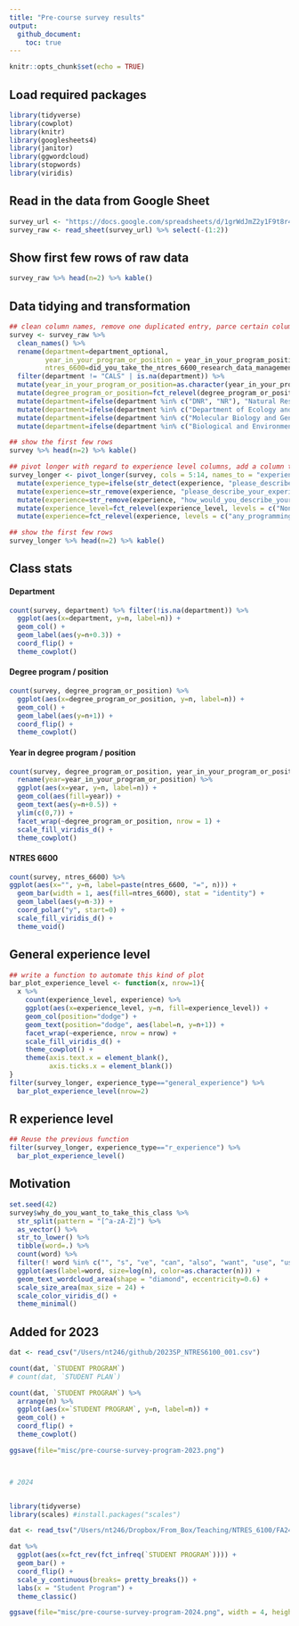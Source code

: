 ```yaml
---
title: "Pre-course survey results"
output: 
  github_document: 
    toc: true
---
```


```r
knitr::opts_chunk$set(echo = TRUE)
```

## Load required packages

```r
library(tidyverse)
library(cowplot)
library(knitr)
library(googlesheets4)
library(janitor)
library(ggwordcloud)
library(stopwords)
library(viridis)
```

## Read in the data from Google Sheet

```r
survey_url <- "https://docs.google.com/spreadsheets/d/1grWdJmZ2y1F9t8r4W_jtxcKVXu59JO9yeT5fmKMpY8k/edit#gid=1474005795"
survey_raw <- read_sheet(survey_url) %>% select(-(1:2))
```

## Show first few rows of raw data

```r
survey_raw %>% head(n=2) %>% kable()
```

## Data tidying and transformation

```r
## clean column names, remove one duplicated entry, parce certain columns, factor relevel the degree program column, and clean the department column
survey <- survey_raw %>% 
  clean_names() %>%
  rename(department=department_optional, 
         year_in_your_program_or_position = year_in_your_program_position, 
         ntres_6600=did_you_take_the_ntres_6600_research_data_management_seminar_this_winter) %>%
  filter(department != "CALS" | is.na(department)) %>%
  mutate(year_in_your_program_or_position=as.character(year_in_your_program_or_position)) %>%
  mutate(degree_program_or_position=fct_relevel(degree_program_or_position, levels = c("Bachelor", "Master", "PhD", "Postdoc", "Faculty"))) %>%
  mutate(department=ifelse(department %in% c("DNR", "NR"), "Natural Resources", department)) %>%
  mutate(department=ifelse(department %in% c("Department of Ecology and Evolutionary Biology"), "EEB", department)) %>%
  mutate(department=ifelse(department %in% c("Molecular Biology and Genetics", "Molecular biology and genetics (MBG)"), "MBG", department)) %>%
  mutate(department=ifelse(department %in% c("Biological and Environmental Engineering"), "BEE", department))

## show the first few rows
survey %>% head(n=2) %>% kable()

## pivot longer with regard to experience level columns, add a column to differentiate general vs. r experience, shorten some strings, and factor relevel the experience level column
survey_longer <- pivot_longer(survey, cols = 5:14, names_to = "experience",  values_to = "experience_level") %>%
  mutate(experience_type=ifelse(str_detect(experience, "please_describe_your_experience_level_with_"), "general_experience", "r_experience")) %>%
  mutate(experience=str_remove(experience, "please_describe_your_experience_level_with_")) %>%
  mutate(experience=str_remove(experience, "how_would_you_describe_your_experience_level_with_performing_the_following_tasks_in_r_")) %>%
  mutate(experience_level=fct_relevel(experience_level, levels = c("None", "Novice", "Intermediate", "Advanced"))) %>%
  mutate(experience=fct_relevel(experience, levels = c("any_programming_language", "r", "r_studio", "tidyverse_packages_in_r", "r_markdown", "git_and_git_hub", "data_wrangling", "data_visualization", "data_analysis", "programming")))

## show the first few rows
survey_longer %>% head(n=2) %>% kable()
```

## Class stats

#### Department

```r
count(survey, department) %>% filter(!is.na(department)) %>% 
  ggplot(aes(x=department, y=n, label=n)) +
  geom_col() +
  geom_label(aes(y=n+0.3)) +
  coord_flip() +
  theme_cowplot()
```

#### Degree program / position

```r
count(survey, degree_program_or_position) %>%
  ggplot(aes(x=degree_program_or_position, y=n, label=n)) +
  geom_col() +
  geom_label(aes(y=n+1)) +
  coord_flip() +
  theme_cowplot()
```

#### Year in degree program / position

```r
count(survey, degree_program_or_position, year_in_your_program_or_position) %>%
  rename(year=year_in_your_program_or_position) %>%
  ggplot(aes(x=year, y=n, label=n)) +
  geom_col(aes(fill=year)) +
  geom_text(aes(y=n+0.5)) +
  ylim(c(0,7)) +
  facet_wrap(~degree_program_or_position, nrow = 1) +
  scale_fill_viridis_d() +
  theme_cowplot()
```

#### NTRES 6600

```r
count(survey, ntres_6600) %>%
ggplot(aes(x="", y=n, label=paste(ntres_6600, "=", n))) +
  geom_bar(width = 1, aes(fill=ntres_6600), stat = "identity") +
  geom_label(aes(y=n-3)) +
  coord_polar("y", start=0) +
  scale_fill_viridis_d() +
  theme_void()
```

## General experience level

```r
## write a function to automate this kind of plot
bar_plot_experience_level <- function(x, nrow=1){
  x %>%
    count(experience_level, experience) %>%
    ggplot(aes(x=experience_level, y=n, fill=experience_level)) +
    geom_col(position="dodge") +
    geom_text(position="dodge", aes(label=n, y=n+1)) +
    facet_wrap(~experience, nrow = nrow) +
    scale_fill_viridis_d() +
    theme_cowplot() +
    theme(axis.text.x = element_blank(),
          axis.ticks.x = element_blank())
}
filter(survey_longer, experience_type=="general_experience") %>%
  bar_plot_experience_level(nrow=2)
```

## R experience level

```r
## Reuse the previous function
filter(survey_longer, experience_type=="r_experience") %>%
  bar_plot_experience_level()
```

## Motivation

```r
set.seed(42)
survey$why_do_you_want_to_take_this_class %>%
  str_split(pattern = "[^a-zA-Z]") %>%
  as_vector() %>%
  str_to_lower() %>%
  tibble(word=.) %>%
  count(word) %>%
  filter(! word %in% c("", "s", "ve", "can", "also", "want", "use", "used", "know", "even", "like", "get", "using", "around", stopwords(language = "english")), n>1) %>%
  ggplot(aes(label=word, size=log(n), color=as.character(n))) +
  geom_text_wordcloud_area(shape = "diamond", eccentricity=0.6) +
  scale_size_area(max_size = 24) +
  scale_color_viridis_d() +
  theme_minimal()
```



## Added for 2023

```r
dat <- read_csv("/Users/nt246/github/2023SP_NTRES6100_001.csv")

count(dat, `STUDENT PROGRAM`)
# count(dat, `STUDENT PLAN`)

count(dat, `STUDENT PROGRAM`) %>% 
  arrange(n) %>% 
  ggplot(aes(x=`STUDENT PROGRAM`, y=n, label=n)) +
  geom_col() +
  coord_flip() +
  theme_cowplot()

ggsave(file="misc/pre-course-survey-program-2023.png")



# 2024


library(tidyverse)
library(scales) #install.packages("scales")

dat <- read_tsv("/Users/nt246/Dropbox/From_Box/Teaching/NTRES_6100/FA24/Departments.txt")

dat %>% 
  ggplot(aes(x=fct_rev(fct_infreq(`STUDENT PROGRAM`)))) +
  geom_bar() +
  coord_flip() +
  scale_y_continuous(breaks= pretty_breaks()) +
  labs(x = "Student Program") +
  theme_classic()

ggsave(file="misc/pre-course-survey-program-2024.png", width = 4, height = 3.5)








```

